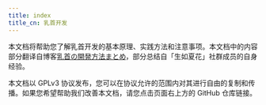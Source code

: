 ```yaml
---
title: index
title_cn: 乳首开发
---
```


本文档将帮助您了解乳首开发的基本原理、实践方法和注意事项。本文档中的内容部分翻译自博客[乳首の開発方法まとめ](http://adlib1.net/ws2/h-life/page-list-nipple)，部分总结自「生如夏花」社群成员的自身经验。

本文档以 GPLv3 协议发布，您可以在协议允许的范围内对其进行自由的复制和传播。如果您希望帮助我们改善本文档，请您点击页面右上方的 GitHub 仓库链接。
